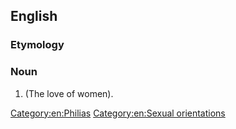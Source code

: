 ==English==

===Etymology===
{{confix|en|gyno|philia}}

===Noun===
{{en-noun|-}}

# {{alternative spelling of|gynephilia|lang=en}} (The love of women).

[[Category:en:Philias]]
[[Category:en:Sexual orientations]]